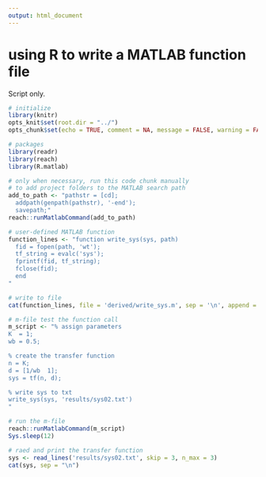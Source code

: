 ```yaml
---
output: html_document
---
```


# using R to write a MATLAB function file

Script only. 

```r
# initialize
library(knitr)
opts_knit$set(root.dir = "../")
opts_chunk$set(echo = TRUE, comment = NA, message = FALSE, warning = FALSE, collapse = FALSE, fig.keep = 'high')
```

```r
# packages
library(readr)
library(reach)
library(R.matlab)
```

```r
# only when necessary, run this code chunk manually
# to add project folders to the MATLAB search path
add_to_path <- "pathstr = [cd]; 
  addpath(genpath(pathstr), '-end'); 
  savepath;" 
reach::runMatlabCommand(add_to_path)
```

```r
# user-defined MATLAB function
function_lines <- "function write_sys(sys, path)
  fid = fopen(path, 'wt');
  tf_string = evalc('sys');
  fprintf(fid, tf_string);
  fclose(fid);
  end
"

# write to file 
cat(function_lines, file = 'derived/write_sys.m', sep = '\n', append = FALSE)

# m-file test the function call 
m_script <- "% assign parameters
K  = 1;
wb = 0.5;

% create the transfer function 
n = K;
d = [1/wb  1];
sys = tf(n, d);

% write sys to txt
write_sys(sys, 'results/sys02.txt')
"

# run the m-file
reach::runMatlabCommand(m_script)
Sys.sleep(12)

# raed and print the transfer function  
sys <- read_lines('results/sys02.txt', skip = 3, n_max = 3)
cat(sys, sep = "\n")
```

